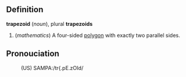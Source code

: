 ==Definition==

<b>trapezoid</b> (<i>noun</i>), plural <b>trapezoids</b>
# (<i>mathematics</i>) A four-sided [[polygon]] with exactly two parallel sides.

==Pronouciation==
:(US) SAMPA:/tr{.pE.zOId/